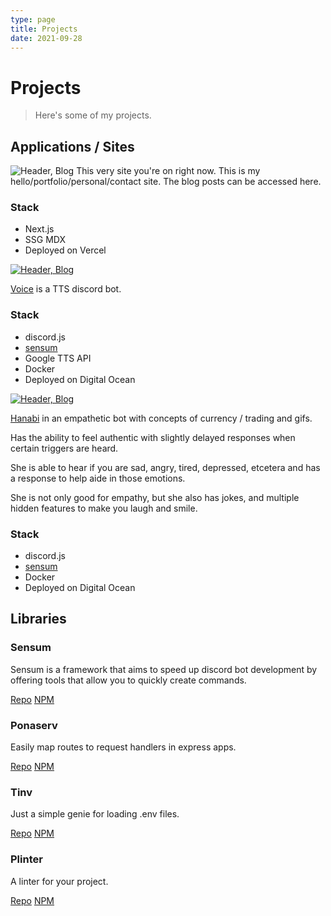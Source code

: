```yaml
---
type: page
title: Projects
date: 2021-09-28
---
```



# Projects

> Here's some of my projects.

## Applications / Sites

<Image
  src="/images/header-blogs.png"
  alt="Header, Blog"
  width={1366}
  height={520}
  priority
  className="next-image"
/>
This very site you're on right now. This is my hello/portfolio/personal/contact site. The blog posts can be accessed <Link href="/posts">here</Link>.

### Stack

- Next.js
- SSG MDX
- Deployed on Vercel

<a href="https://discord.com/api/oauth2/authorize?client_id=607710265198379244&permissions=2147483647&scope=bot" target="_blank">
  <Image
    src="/images/header-voice.png"
    alt="Header, Blog"
    width={1366}
    height={520}
    priority
    className="next-image"
  />
</a>

<a href="https://github.com/joaquimnet/voice" target="_blank">Voice</a> is a TTS discord bot.

### Stack

- discord.js
- [sensum](https://www.npmjs.com/package/sensum)
- Google TTS API
- Docker
- Deployed on Digital Ocean

<a href="https://hanabi-bot.com" target="_blank">
  <Image
    src="/images/header-hanabi.png"
    alt="Header, Blog"
    width={1366}
    height={520}
    priority
    className="next-image"
  />
</a>

<a href="https://hanabi-bot.com" target="_blank">Hanabi</a> in an empathetic bot with concepts of currency / trading and gifs.

Has the ability to feel authentic with slightly delayed responses when certain triggers are heard.

She is able to hear if you are sad, angry, tired, depressed, etcetera and has a response to help aide in those emotions.

She is not only good for empathy, but she also has jokes, and multiple hidden features to make you laugh and smile.

### Stack

- discord.js
- [sensum](https://www.npmjs.com/package/sensum)
- Docker
- Deployed on Digital Ocean

## Libraries

### Sensum

Sensum is a framework that aims to speed up discord bot development by offering tools that allow you to quickly create commands.

<a href="https://github.com/joaquimnet/sensum" target="_blank">Repo</a> <a href="https://www.npmjs.com/package/sensum" target="_blank">NPM</a>

### Ponaserv

Easily map routes to request handlers in express apps.

<a href="https://github.com/joaquimnet/ponaserv" target="_blank">Repo</a> <a href="https://www.npmjs.com/package/ponaserv" target="_blank">NPM</a>

### Tinv

Just a simple genie for loading .env files.

<a href="https://github.com/joaquimnet/tinv" target="_blank">Repo</a> <a href="https://www.npmjs.com/package/tinv" target="_blank">NPM</a>

### Plinter

A linter for your project.

<a href="https://github.com/joaquimnet/plinter" target="_blank">Repo</a> <a href="https://www.npmjs.com/package/plinter" target="_blank">NPM</a>

